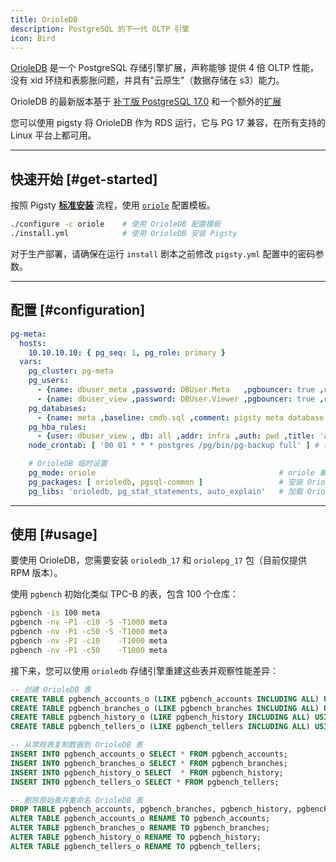 ```yaml
---
title: OrioleDB
description: PostgreSQL 的下一代 OLTP 引擎
icon: Bird
---
```


[OrioleDB](https://orioledb.com/) 是一个 PostgreSQL 存储引擎扩展，声称能够
提供 4 倍 OLTP 性能，没有 xid 环绕和表膨胀问题，并具有"云原生"（数据存储在 s3）能力。

OrioleDB 的最新版本基于 [补丁版 PostgreSQL 17.0](https://github.com/orioledb/postgres) 和一个额外的[扩展](https://github.com/orioledb/orioledb)

您可以使用 pigsty 将 OrioleDB 作为 RDS 运行，它与 PG 17 兼容，在所有支持的 Linux 平台上都可用。


------

## 快速开始 [#get-started]

按照 Pigsty [**标准安装**](/zh/install/) 流程，使用 [`oriole`](https://github.com/pgsty/pigsty/blob/main/conf/oriole.yml) 配置模板。

```bash
./configure -c oriole    # 使用 OrioleDB 配置模板
./install.yml            # 使用 OrioleDB 安装 Pigsty
```

对于生产部署，请确保在运行 `install` 剧本之前修改 `pigsty.yml` 配置中的密码参数。



------

## 配置 [#configuration]

```yaml
pg-meta:
  hosts:
    10.10.10.10: { pg_seq: 1, pg_role: primary }
  vars:
    pg_cluster: pg-meta
    pg_users:
      - {name: dbuser_meta ,password: DBUser.Meta   ,pgbouncer: true ,roles: [dbrole_admin]    ,comment: pigsty admin user }
      - {name: dbuser_view ,password: DBUser.Viewer ,pgbouncer: true ,roles: [dbrole_readonly] ,comment: read-only viewer for meta database }
    pg_databases:
      - {name: meta ,baseline: cmdb.sql ,comment: pigsty meta database ,schemas: [pigsty], extensions: [orioledb]}
    pg_hba_rules:
      - {user: dbuser_view , db: all ,addr: infra ,auth: pwd ,title: 'allow grafana dashboard access cmdb from infra nodes'}
    node_crontab: [ '00 01 * * * postgres /pg/bin/pg-backup full' ] # 每天凌晨 1 点进行全量备份

    # OrioleDB 临时设置
    pg_mode: oriole                                         # oriole 兼容模式
    pg_packages: [ orioledb, pgsql-common ]                 # 安装 OrioleDB 内核
    pg_libs: 'orioledb, pg_stat_statements, auto_explain'   # 加载 OrioleDB 扩展
```

------

## 使用 [#usage]

要使用 OrioleDB，您需要安装 `orioledb_17` 和 `oriolepg_17` 包（目前仅提供 RPM 版本）。

使用 `pgbench` 初始化类似 TPC-B 的表，包含 100 个仓库：

```bash
pgbench -is 100 meta
pgbench -nv -P1 -c10 -S -T1000 meta
pgbench -nv -P1 -c50 -S -T1000 meta
pgbench -nv -P1 -c10    -T1000 meta
pgbench -nv -P1 -c50    -T1000 meta
```

接下来，您可以使用 `orioledb` 存储引擎重建这些表并观察性能差异：

```sql
-- 创建 OrioleDB 表
CREATE TABLE pgbench_accounts_o (LIKE pgbench_accounts INCLUDING ALL) USING orioledb;
CREATE TABLE pgbench_branches_o (LIKE pgbench_branches INCLUDING ALL) USING orioledb;
CREATE TABLE pgbench_history_o (LIKE pgbench_history INCLUDING ALL) USING orioledb;
CREATE TABLE pgbench_tellers_o (LIKE pgbench_tellers INCLUDING ALL) USING orioledb;

-- 从常规表复制数据到 OrioleDB 表
INSERT INTO pgbench_accounts_o SELECT * FROM pgbench_accounts;
INSERT INTO pgbench_branches_o SELECT * FROM pgbench_branches;
INSERT INTO pgbench_history_o SELECT  * FROM pgbench_history;
INSERT INTO pgbench_tellers_o SELECT * FROM pgbench_tellers;

-- 删除原始表并重命名 OrioleDB 表
DROP TABLE pgbench_accounts, pgbench_branches, pgbench_history, pgbench_tellers;
ALTER TABLE pgbench_accounts_o RENAME TO pgbench_accounts;
ALTER TABLE pgbench_branches_o RENAME TO pgbench_branches;
ALTER TABLE pgbench_history_o RENAME TO pgbench_history;
ALTER TABLE pgbench_tellers_o RENAME TO pgbench_tellers;
```